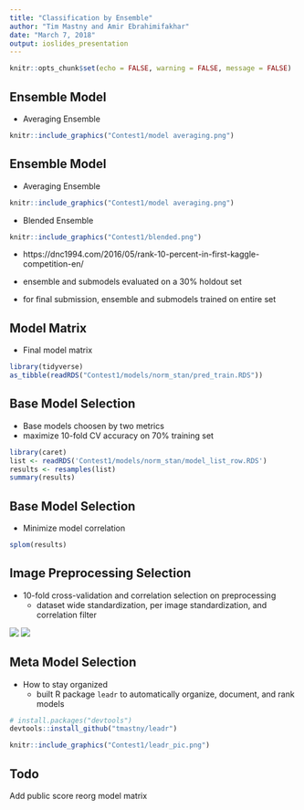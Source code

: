 ```yaml
---
title: "Classification by Ensemble"
author: "Tim Mastny and Amir Ebrahimifakhar"
date: "March 7, 2018"
output: ioslides_presentation
---
```


```r
knitr::opts_chunk$set(echo = FALSE, warning = FALSE, message = FALSE)
```

## Ensemble Model

- Averaging Ensemble

```r
knitr::include_graphics("Contest1/model averaging.png")
```

## Ensemble Model

- Averaging Ensemble

```r
knitr::include_graphics("Contest1/model averaging.png")
```

- Blended Ensemble

```r
knitr::include_graphics("Contest1/blended.png")
```

- https://dnc1994.com/2016/05/rank-10-percent-in-first-kaggle-competition-en/

- ensemble and submodels evaluated on a 30% holdout set
- for final submission, ensemble and submodels trained on entire set

## Model Matrix

- Final model matrix

```r
library(tidyverse)
as_tibble(readRDS("Contest1/models/norm_stan/pred_train.RDS"))
```


## Base Model Selection

- Base models choosen by two metrics
- maximize 10-fold CV accuracy on 70% training set
```r
library(caret)
list <- readRDS('Contest1/models/norm_stan/model_list_row.RDS')
results <- resamples(list)
summary(results)
```


## Base Model Selection

- Minimize model correlation

```r
splom(results)
```



## Image Preprocessing Selection

- 10-fold cross-validation and correlation selection on preprocessing
    - dataset wide standardization, per image standardization, and correlation filter

![](Contest1/data_set_wide.png)
![](Contest1/mean_image.png)

## Meta Model Selection

- How to stay organized
    - built R package `leadr` to automatically organize, document, and rank models

```r
# install.packages("devtools")
devtools::install_github("tmastny/leadr")
```
```r
knitr::include_graphics("Contest1/leadr_pic.png")
```

## Todo

Add public score
reorg model matrix